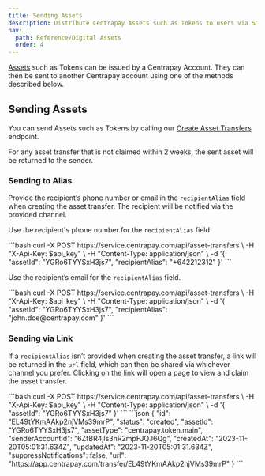 ```yaml
---
title: Sending Assets
description: Distribute Centrapay Assets such as Tokens to users via SMS.
nav:
  path: Reference/Digital Assets
  order: 4
---
```



[Assets](/api/assets) such as Tokens can be issued by a Centrapay Account. They can then be sent to another Centrapay account using one of the methods described below.

## Sending Assets

You can send Assets such as Tokens by calling our [Create Asset Transfers](/api/asset-transfers/#create-an-asset-transfer) endpoint.

For any asset transfer that is not claimed within 2 weeks, the sent asset will be returned to the sender.

### Sending to Alias
Provide the recipient’s phone number or email in the `recipientAlias` field when creating the asset transfer.
The recipient will be notified via the provided channel.

Use the recipient's phone number for the `recipientAlias` field

  <CodePanel title="Request" method="POST" path="/api/asset-transfers">
  ```bash
  curl -X POST https://service.centrapay.com/api/asset-transfers \
    -H "X-Api-Key: $api_key" \
    -H "Content-Type: application/json" \
    -d '{
      "assetId": "YGRo6TYYSxH3js7",
      "recipientAlias": "+642212312"
    }'
  ```
  </CodePanel>

Use the recipient’s email for the `recipientAlias` field.

  <CodePanel title="Request" method="POST" path="/api/asset-transfers">
  ```bash
  curl -X POST https://service.centrapay.com/api/asset-transfers \
    -H "X-Api-Key: $api_key" \
    -H "Content-Type: application/json" \
    -d '{
      "assetId": "YGRo6TYYSxH3js7",
      "recipientAlias": "john.doe@centrapay.com"
    }'
  ```
  </CodePanel>

### Sending via Link
If a `recipientAlias` isn’t provided when creating the asset transfer, a link will be returned in the `url` field, which can then be shared via whichever channel you prefer.
Clicking on the link will open a page to view and claim the asset transfer.

  <CodePanel title="Request" method="POST" path="/api/asset-transfers">
  ```bash
  curl -X POST https://service.centrapay.com/api/asset-transfers \
    -H "X-Api-Key: $api_key" \
    -H "Content-Type: application/json" \
    -d '{
      "assetId": "YGRo6TYYSxH3js7"
    }'
  ```
  </CodePanel>

  <CodePanel title="Response">
  ```json
  {
    "id": "EL49tYKmAAkp2njVMs39mrP",
    "status": "created",
    "assetId": "YGRo6TYYSxH3js7",
    "assetType": "centrapay.token.main",
    "senderAccountId": "6ZfBR4jls3nR2mpFJQJ6Qg",
    "createdAt": "2023-11-20T05:01:31.634Z",
    "updatedAt": "2023-11-20T05:01:31.634Z",
    "suppressNotifications": false,
    "url": "https://app.centrapay.com/transfer/EL49tYKmAAkp2njVMs39mrP"
  }
  ```
  </CodePanel>
